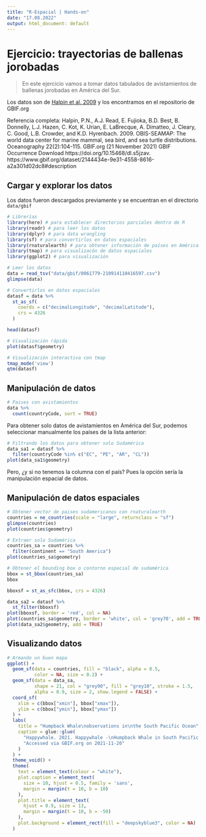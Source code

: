 ```yaml
---
title: "R-Espacial | Hands-on"
date: "17.08.2022"
output: html_document: default
---
```


# Ejercicio: trayectorias de ballenas jorobadas

> En este ejercicio vamos a tomar datos tabulados de avistamientos de ballenas jorobadas en América del Sur.

Los datos son de [Halpin et al. 2009](https://doi.org/10.15468/dl.s5jzav) y los encontramos en el repositorio de GBIF.org

Referencia completa:
Halpin, P.N., A.J. Read, E. Fujioka, B.D. Best, B. Donnelly, L.J. Hazen, C. Kot, K. Urian, E. LaBrecque, A. Dimatteo, J. Cleary, C. Good, L.B. Crowder, and K.D. Hyrenbach. 2009. OBIS-SEAMAP: The world data center for marine mammal, sea bird, 
and sea turtle distributions. Oceanography 22(2):104-115. GBIF.org (21 November 2021) GBIF Occurrence Download  https://doi.org/10.15468/dl.s5jzav. https://www.gbif.org/dataset/2144434e-9e31-4558-8616-a2a301d02dc8#description

## Cargar y explorar los datos

Los datos fueron descargados previamente y se encuentran en el directorio `data/gbif`

```r
# Librerías
library(here) # para establecer directorios parciales dentro de R
library(readr) # para leer los datos
library(dplyr) # para data wrangling
library(sf) # para convertirlos en datos espaciales
library(rnaturalearth) # para obtener información de países en América del Sur
library(tmap) # para visualizacón de datos espaciales
library(ggplot2) # para visualización
```


```r
# Leer los datos 
data = read_tsv("data/gbif/0061779-210914110416597.csv")
glimpse(data)
```

```r
# Convertirlos en datos espaciales
datasf = data %>% 
  st_as_sf(
    coords = c("decimalLongitude", "decimalLatitude"),
    crs = 4326
  )

head(datasf)
```

```r
# Visualización rápida
plot(datasf$geometry)
```
```r
# Visualización interactiva con tmap
tmap_mode('view')
qtm(datasf)
```

## Manipulación de datos

```r
# Paises con avistamientos
data %>% 
  count(countryCode, sort = TRUE)
```

Para obtener solo datos de avistamientos en América del Sur, podemos seleccionar manualmente los países de la lista anterior:

```r
# Filtrando los datos para obtener solo Sudamérica
data_sa1 = datasf %>% 
  filter(countryCode %in% c("EC", "PE", "AR", "CL")) 
plot(data_sa1$geometry)
```


Pero, ¿y si no tenemos la columna con el país? 
Pues la opción sería la manipulación espacial de datos.


## Manipulación de datos espaciales

```r
# Obtener vector de paises sudamericanos con rnaturalearth
countries = ne_countries(scale = "large", returnclass = "sf")
glimpse(countries)
plot(countries$geometry)
```
```r
# Extraer solo Sudamérica
countries_sa = countries %>% 
  filter(continent == "South America") 
plot(countries_sa$geometry)
```

```r
# Obtener el bounding box o contorno espacial de sudamérica
bbox = st_bbox(countries_sa)
bbox
```
```r
bboxsf = st_as_sfc(bbox, crs = 4326)
```

```r
data_sa2 = datasf %>% 
  st_filter(bboxsf)
plot(bboxsf, border = 'red', col = NA)
plot(countries_sa$geometry, border = 'white', col = 'grey70', add = TRUE)
plot(data_sa2$geometry, add = TRUE)

```

## Visualizando datos 

```r
# Armando un buen mapa
ggplot() +
  geom_sf(data = countries, fill = "black", alpha = 0.5,
          color = NA, size = 0.2) +
  geom_sf(data = data_sa, 
          shape = 21, col = "grey90", fill = "grey10", stroke = 1.5,
          alpha = 0.9, size = 2, show.legend = FALSE) +
  coord_sf(
    xlim = c(bbox["xmin"], bbox["xmax"]),
    ylim = c(bbox["ymin"], bbox["ymax"])
  ) +
  labs(
    title = "Humpback Whale\nobservations in\nthe South Pacific Ocean",
    caption = glue::glue(
      "Happywhale. 2021. Happywhale -\nHumpback Whale in South Pacific Ocean.\n",
      "Accessed via GBIF.org on 2021-11-20"
    )
  ) +
  theme_void() +
  theme(
    text = element_text(colour = "white"),
    plot.caption = element_text(
      size = 10, hjust = 0.5, family = 'sans',
      margin = margin(t = 10, b = 10)
    ),
    plot.title = element_text(
      hjust = 0.9, size = 13,
      margin = margin(t = 10, b = -50)
    ),
    plot.background = element_rect(fill = "deepskyblue3", color = NA)
  ) 
```
